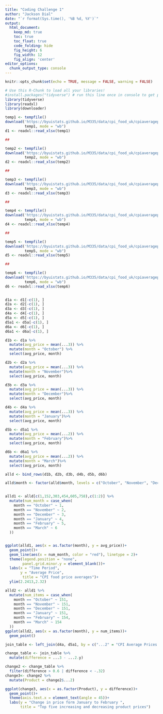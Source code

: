 ```yaml
---
title: "Coding Challenge 1"
author: "Jackson Dial"
date: "`r format(Sys.time(), '%B %d, %Y')`"
output:
  html_document:  
    keep_md: true
    toc: true
    toc_float: true
    code_folding: hide
    fig_height: 6
    fig_width: 12
    fig_align: 'center'
editor_options: 
  chunk_output_type: console
---
```


```r
knitr::opts_chunk$set(echo = TRUE, message = FALSE, warning = FALSE)
```

```r
# Use this R-Chunk to load all your libraries!
#install.packages("tidyverse") # run this line once in console to get package
library(tidyverse)
library(readxl)
library(downloader)
```

```r
temp1 <- tempfile()
download('https://byuistats.github.io/M335/data/cpi_food_uk/cpiaverageprices201910.xlsx',
         temp1, mode = "wb")
d1 <- readxl::read_xlsx(temp1)

##

temp2 <- tempfile()
download('https://byuistats.github.io/M335/data/cpi_food_uk/cpiaverageprices201911.xlsx',
         temp2, mode = "wb")
d2 <- readxl::read_xlsx(temp2)

##

temp3 <- tempfile()
download('https://byuistats.github.io/M335/data/cpi_food_uk/cpiaverageprices201912.xlsx',
         temp3, mode = "wb")
d3 <- readxl::read_xlsx(temp3)

##

temp4 <- tempfile()
download('https://byuistats.github.io/M335/data/cpi_food_uk/cpiaverageprices202001.xlsx',
         temp4, mode = "wb")
d4 <- readxl::read_xlsx(temp4)

##

temp5 <- tempfile()
download('https://byuistats.github.io/M335/data/cpi_food_uk/cpiaverageprices202002.xlsx',
         temp5, mode = "wb")
d5 <- readxl::read_xlsx(temp5)

##

temp6 <- tempfile()
download('https://byuistats.github.io/M335/data/cpi_food_uk/cpiaverageprices202003.xlsx',
         temp6, mode = "wb")
d6 <- readxl::read_xlsx(temp6)
 

d1a <- d1[-c(1), ]
d2a <- d2[-c(1), ]
d3a <- d3[-c(1), ]
d4a <- d4[-c(1), ]
d5a <- d5[-c(1), ]
d5a1 <- d5a[-c(1), ]
d6a <- d6[-c(1), ]
d6a1 <- d6a[-c(1), ]

d1b <- d1a %>% 
  mutate(avg_price = mean(...3)) %>% 
  mutate(month = "October") %>% 
  select(avg_price, month)

d2b <- d2a %>% 
  mutate(avg_price = mean(...3)) %>% 
  mutate(month = "November")%>% 
  select(avg_price, month)

d3b <- d3a %>% 
  mutate(avg_price = mean(...3)) %>% 
  mutate(month = "December")%>% 
  select(avg_price, month)

d4b <- d4a %>% 
  mutate(avg_price = mean(...3)) %>% 
  mutate(month = "January")%>% 
  select(avg_price, month)

d5b <- d5a1 %>% 
  mutate(avg_price = mean(...2)) %>% 
  mutate(month = "February")%>% 
  select(avg_price, month)

d6b <- d6a1 %>% 
  mutate(avg_price = mean(...2)) %>% 
  mutate(month = "March")%>% 
  select(avg_price, month)

alld <- bind_rows(d1b, d2b, d3b, d4b, d5b, d6b)

alld$month <- factor(alld$month, levels = c("October", "November", "December", "January", "February", "March"))
  

alld1 <- alld[c(1,152,303,454,605,758),c(1:2)] %>% 
  mutate(num_month = case_when(
    month == "October" ~ 1,
    month == "November" ~ 2,
    month == "December" ~ 3,
    month == "January" ~ 4,
    month == "February" ~ 5,
    month == "March" ~ 6
  ))


ggplot(alld1, aes(x = as.factor(month), y = avg_price))+
  geom_point()+
  geom_line(aes(x = num_month, color = "red"), linetype = 2)+
  theme(legend.position = "none",
        panel.grid.minor.y = element_blank())+
  labs(x = "Time Period", 
       y = "Average Price",
        title = "CPI food price averages")+
  ylim(2.2413,2.32)


```

```r
alld2 <- alld1 %>% 
  mutate(num_items = case_when(
    month == "October" ~ 151,
    month == "November" ~ 151,
    month == "December" ~ 151,
    month == "January" ~ 151,
    month == "February" ~ 154,
    month == "March" ~ 154
  ))
ggplot(alld2, aes(x = as.factor(month), y = num_items))+
  geom_point()

join_table <- left_join(d4a, d5a1, by = c("...2" = "CPI Average Prices 2020"))
```

```r
change_table <- join_table %>% 
  mutate(difference = ...3 - ...2.y)
```

```r
change2 <- change_table %>% 
  filter(difference > 0.6 | difference < -.32)
change3<- change2 %>% 
  mutate(Product = change2$...2)

```

```r
ggplot(change3, aes(x = as.factor(Product), y = difference))+
  geom_point()+
  theme(axis.text.x = element_text(angle = 45))+
  labs(y = "Change in price form January to February ",
       title = "Top five increasing and decreasing product prices")
```

